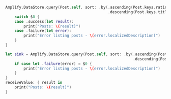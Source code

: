 <BlockSwitcher>

<Block name="Listener (iOS 11+)">

```swift
Amplify.DataStore.query(Post.self, sort: .by(.ascending(Post.keys.rating),
                                             .descending(Post.keys.title))) {
    switch $0 {
    case .success(let result):
        print("Posts: \(result)")
    case .failure(let error):
        print("Error listing posts - \(error.localizedDescription)")
    }
}
```

</Block>

<Block name="Combine">

```swift
let sink = Amplify.DataStore.query(Post.self, sort: .by(.ascending(Post.keys.rating),
                                                        .descending(Post.keys.title))).sink {
    if case let .failure(error) = $0 {
        print("Error listing posts - \(error.localizedDescription)")
    }
}
receiveValue: { result in
    print("Posts: \(result)")
}
```

</Block>

</BlockSwitcher>